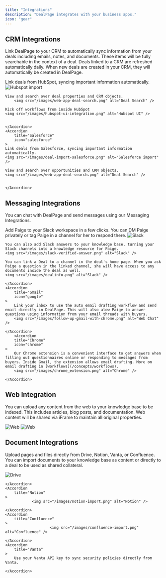 ```yaml
---
title: "Integrations"
description: "DealPage integrates with your business apps."
icon: "gear"
---
```


## CRM Integrations

Link DealPage to your CRM to automatically sync information from your deals including emails, notes, and documents. These items will be fully searchable in the context of a deal.
Deals linked to a CRM are refreshed automatically daily. When new deals are created in your CRM, they will automatically be created in DealPage.

<AccordionGroup>
    <Accordion
        title="HubSpot"
        icon="hubspot"
    >
    Link deals from HubSpot, syncing important information automatically.
    <img src="/images/deal-import-hubspot.png" alt="Hubspot import" />

    View and search over deal properties and CRM objects.
        <img src="/images/web-app-deal-search.png" alt="Deal Search" />

    Kick off workflows from inside HubSpot
    <img src="/images/hubspot-ui-integration.png" alt="Hubspot UI" />


    </Accordion>
    <Accordion
        title="Salesforce"
        icon="salesforce"
    >
    Link deals from Salesforce, syncing important information automatically.
    <img src="/images/deal-import-salesforce.png" alt="Salesforce import" />

    View and search over opportunities and CRM objects.
    <img src="/images/web-app-deal-search.png" alt="Deal Search" />


    </Accordion>

</AccordionGroup>

## Messaging Integrations

You can chat with DealPage and send messages using our Messaging Integrations.

<AccordionGroup>
    <Accordion
        title="Slack"
        icon="slack"
    >
    Add Paige to your Slack workspace in a few clicks. You can DM Paige privately or tag Paige in a channel for her to respond there.
    <img src="/images/slack-kb-search.png" alt="Slack" />

    You can also add Slack answers to your knowledge base, turning your Slack channels into a knowledge resource for Paige.
    <img src="/images/slack-verified-answer.png" alt="Slack" />

    You can link a Deal to a channel in the deal's home page. When you ask Paige a question in the linked channel, she will have access to any documents inside the deal as well.
    <img src="/images/dealinfo.png" alt="Slack" />

    </Accordion>
    <Accordion
        title="Gmail"
        icon="google"
    >
        Link your inbox to use the auto email drafting workflow and send email directly in DealPage. This will also alow Paige to answer questions using information from your email threads with buyers.
        <img src="/images/follow-up-gmail-with-chrome.png" alt="Web Chat" />

    </Accordion>
        <Accordion
        title="Chrome"
        icon="chrome"
    >
        Our Chrome extension is a convenient interface to get answers when filling out questionnaires online or responding to messages from buyers. Inside Gmail, the extension allows email drafting. More on email drafting in [workflows](/concepts/workflows).
        <img src="/images/chrome_extension.png" alt="Chrome" />

    </Accordion>

</AccordionGroup>

## Web Integration
You can upload any content from the web to your knowledge base to be indexed. This includes articles, blog posts, and documentation. Web content will be shared via iFrame to maintain all original properties.

<img src="/images/url-import.png" alt="Web" />
<img src="/images/url-import-parse.png" alt="Web" />


## Document Integrations
Upload pages and files directly from Drive, Notion, Vanta, or Confluence. You can import documents to your knowledge base as content or directly to a deal to be used as shared collateral.

<AccordionGroup>
    <Accordion
        title="Drive"
        icon="google-drive"
    >
        <img src="/images/drive.png" alt="Drive" />

    </Accordion>
    <Accordion
        title="Notion"
    >
                <img src="/images/notion-import.png" alt="Notion" />

    </Accordion>
    <Accordion
        title="Confluence"
    >
                        <img src="/images/confluence-import.png" alt="Confluence" />

    </Accordion>
    <Accordion
        title="Vanta"
    >
        Use your Vanta API key to sync security policies directly from Vanta.

    </Accordion>
</AccordionGroup>
